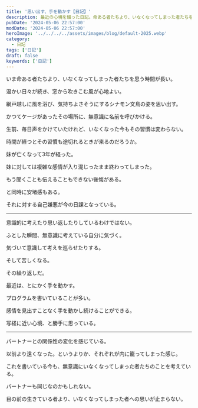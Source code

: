 ```yaml
---
title: '思い出す、手を動かす【日記】'
description: 最近の心境を綴った日記。命ある者たちより、いなくなってしまった者たちを思う時間が長い。網戸越しに風を浴び、気持ちよさそうにするシナモン文鳥の姿を思い出す。かつてケージがあったその場所に、無意識に名前を呼びかける。生前、毎日声をかけていたけれど、いなくなった今もその習慣は変わらない。
pubDate: '2024-05-06 22:57:00'
modDate: '2024-05-06 22:57:00'
heroImage: '../../../../assets/images/blog/default-2025.webp'
category:
  - 日記
tags: ['日記']
draft: false
keywords: ['日記']
---
```



いま命ある者たちより、いなくなってしまった者たちを思う時間が長い。

温かい日々が続き、窓から吹きこむ風が心地よい。

網戸越しに風を浴び、気持ちよさそうにするシナモン文鳥の姿を思い出す。

かつてケージがあったその場所に、無意識に名前を呼びかける。

生前、毎日声をかけていたけれど、いなくなった今もその習慣は変わらない。

時間が経つとその習慣も途切れるときが来るのだろうか。

<BlogCard
  title='家族との別れ【日記】'
  description='我が家の家族構成は私を含め２名と１羽だった。今年の1月12日金曜の早朝、家族の一員だったシナモン文鳥が亡くなった。「ティピ」という名の男の子だった。昨年の10月に体調をくずし、以後３か月余りの戦いのすえ、旅立っていった。もう２か月以上が経過したがその間の記憶ははっきりしない。'
  url='https://www.neputa-note.net/2024/03/family-farewell/'
  domain='www.neputa-note.net'
/>

妹が亡くなって3年が経った。

妹に対しては複雑な感情が入り混じったまま終わってしまった。

もう聞くことも伝えることもできない後悔がある。

と同時に安堵感もある。

それに対する自己嫌悪が今の日課となっている。

<hr />

意識的に考えたり思い返したりしているわけではない。

ふとした瞬間、無意識に考えている自分に気づく。

気づいて意識して考えを巡らせたりする。

そして苦しくなる。

その繰り返しだ。

最近は、とにかく手を動かす。

プログラムを書いていることが多い。

感情を見出すことなく手を動かし続けることができる。

写経に近い心境、と勝手に思っている。

<hr />

パートナーとの関係性の変化を感じている。

以前より遠くなった。というよりか、それぞれが内に籠ってしまった感じ。

これを書いている今も、無意識にいなくなってしまった者たちのことを考えている。

パートナーも同じなのかもしれない。

目の前の生きている者より、いなくなってしまった者への思いが止まらない。
